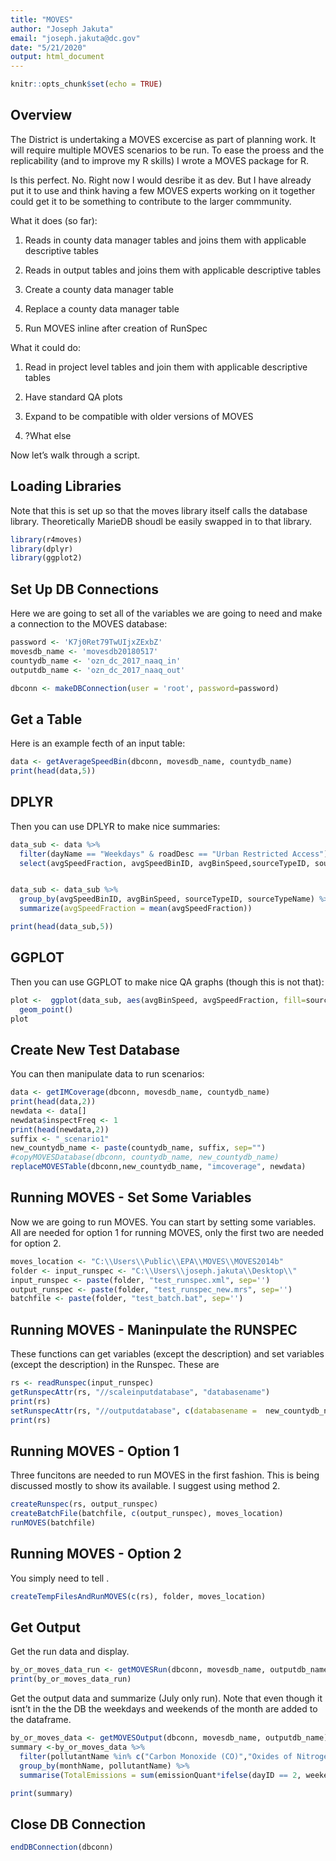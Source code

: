 ```yaml
---
title: "MOVES"
author: "Joseph Jakuta"
email: "joseph.jakuta@dc.gov"
date: "5/21/2020"
output: html_document
---
```


```r
knitr::opts_chunk$set(echo = TRUE)
```

## Overview

The District is undertaking a MOVES excercise as part of planning work.  It will require multiple MOVES scenarios to be run.  To ease the proess and the replicability (and to improve my R skills) I wrote a MOVES package for R.  

Is this perfect.  No.  Right now I would desribe it as dev.  But I have already put it to use and think having a few MOVES experts working on it together could get it to be something to contribute to the larger commmunity.

What it does (so far):

1. Reads in county data manager tables and joins them with applicable descriptive tables

2. Reads in output tables and joins them with applicable descriptive tables 

3. Create a county data manager table

4. Replace a county data manager table

5. Run MOVES inline after creation of RunSpec

What it could do:

1. Read in project level tables and join them with applicable descriptive tables

2. Have standard QA plots

3. Expand to be compatible with older versions of MOVES

4. ?What else


Now let's walk through a script.

## Loading Libraries

Note that this is set up so that the moves library itself calls the database library.  Theoretically MarieDB shoudl be easily swapped in to that library.

```r
library(r4moves)
library(dplyr)
library(ggplot2)
```

## Set Up DB Connections

Here we are going to set all of the variables we are going to need and make a connection to the MOVES database:

```r
password <- 'K7j0Ret79TwUIjxZExbZ'
movesdb_name <- 'movesdb20180517'
countydb_name <- 'ozn_dc_2017_naaq_in'
outputdb_name <- 'ozn_dc_2017_naaq_out'

dbconn <- makeDBConnection(user = 'root', password=password)
```

## Get a Table

Here is an example fecth of an input table:

```r
data <- getAverageSpeedBin(dbconn, movesdb_name, countydb_name)
print(head(data,5))
```


## DPLYR

Then you can use DPLYR to make nice summaries:

```r
data_sub <- data %>%
  filter(dayName == "Weekdays" & roadDesc == "Urban Restricted Access") %>%
  select(avgSpeedFraction, avgSpeedBinID, avgBinSpeed,sourceTypeID, sourceTypeName, hourID) 


data_sub <- data_sub %>%
  group_by(avgSpeedBinID, avgBinSpeed, sourceTypeID, sourceTypeName) %>%
  summarize(avgSpeedFraction = mean(avgSpeedFraction))  

print(head(data_sub,5))
```
## GGPLOT 

Then you can use GGPLOT to make nice QA graphs (though this is not that):

```r
plot <-  ggplot(data_sub, aes(avgBinSpeed, avgSpeedFraction, fill=sourceTypeName)) +
  geom_point()
plot
```

## Create New Test Database 

You can then manipulate data to run scenarios:

```r
data <- getIMCoverage(dbconn, movesdb_name, countydb_name)
print(head(data,2))
newdata <- data[]
newdata$inspectFreq <- 1
print(head(newdata,2))
suffix <- "_scenario1"
new_countydb_name <- paste(countydb_name, suffix, sep="")
#copyMOVESDatabase(dbconn, countydb_name, new_countydb_name)
replaceMOVESTable(dbconn,new_countydb_name, "imcoverage", newdata)

```
## Running MOVES - Set Some Variables 

Now we are going to run MOVES.  You can start by setting some variables.  All are needed for option 1 for running MOVES, only the first two are needed for option 2.

```r
moves_location <- "C:\\Users\\Public\\EPA\\MOVES\\MOVES2014b"
folder <- input_runspec <- "C:\\Users\\joseph.jakuta\\Desktop\\"
input_runspec <- paste(folder, "test_runspec.xml", sep='')
output_runspec <- paste(folder, "test_runspec_new.mrs", sep='')
batchfile <- paste(folder, "test_batch.bat", sep='')

```
## Running MOVES - Maninpulate the RUNSPEC 

These functions can get variables (except the description) and set variables (except the description) in the Runspec. These are

```r
rs <- readRunspec(input_runspec)
getRunspecAttr(rs, "//scaleinputdatabase", "databasename")
print(rs)
setRunspecAttr(rs, "//outputdatabase", c(databasename =  new_countydb_name))
print(rs)

```
## Running MOVES - Option 1

Three funcitons are needed to run MOVES in the first fashion.  This is being discussed mostly to show its available.  I suggest using method 2.

```r
createRunspec(rs, output_runspec)
createBatchFile(batchfile, c(output_runspec), moves_location)
runMOVES(batchfile)

```
## Running MOVES - Option 2

You simply need to tell .

```r

createTempFilesAndRunMOVES(c(rs), folder, moves_location)

```
## Get Output

Get the run data and display.

```r
by_or_moves_data_run <- getMOVESRun(dbconn, movesdb_name, outputdb_name)   
print(by_or_moves_data_run)
```

Get the output data and summarize (July only run).  Note that even though it isnt't in the the DB the weekdays and weekends of the month are added to the dataframe.

```r
by_or_moves_data <- getMOVESOutput(dbconn, movesdb_name, outputdb_name)                     
summary <-by_or_moves_data %>%
  filter(pollutantName %in% c("Carbon Monoxide (CO)","Oxides of Nitrogen (NOx)","Non-Methane Hydrocarbons")) %>%
  group_by(monthName, pollutantName) %>%
  summarise(TotalEmissions = sum(emissionQuant*ifelse(dayID == 2, weekendsInMonth, weekdaysInMonth)))

print(summary)
```

## Close DB Connection
```r
endDBConnection(dbconn)
```

